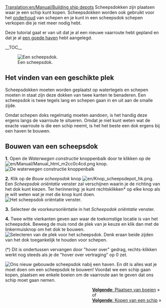 [[Translation:en/Manual/Building ship depots]]
{{nl/Manual/Tutorial/Tutorial}}
Scheepsdokken zijn plaatsen waar je een schip kunt kopen. Scheepsdokken worden ook gebruikt voor het [[en/Manual/Servicing|onderhoud]] van schepen en je kunt in een scheepsdok schepen verkopen die je niet meer nodig hebt.

Deze tutorial gaat er van uit dat je al een nieuwe vaarroute hebt gepland en dat je al [[nl/Bouwen haven|een goede haven]] hebt aangelegd.

__TOC__

[[File:en/Manual/Shipdepot-construction-1.png|frame|left|Een scheepsdok.]]
==Het vinden van een geschikte plek==
Scheepsdokken moeten worden geplaatst op watertegels en schepen moeten in staat zijn deze dokken van twee kanten te benaderen. Een scheepsdok is twee tegels lang en schepen gaan in en uit aan de smalle zijde.

Omdat schepen doks regelmatig moeten aandoen, is het handig deze ergens langs de vaarroute te situeren. Omdat je niet kunt weten wat de exacte vaarroute is die een schip neemt, is het het beste een dok ergens bij een haven te bouwen.

==Bouwen van een scheepsdok==

'''1.''' Open de ''Waterwegen constructie'' knoppenbalk door te klikken op de [[File:en/Manual/Manual html m2cc0c4cd.png]] knop.
[[File:nl/Manual/Bouw van waterwegen toolbar hk.png|frame|none|De waterwegen constructie knoppenbalk]]

'''2.''' Klik op de ''Bouw scheepsdok'' knop [[File:en/Knop scheepsdepot hk.png]]. Een ''Scheepsdok oriëntatie'' venster zal verschijnen waarin je de richting van het dok kunt kiezen. Ter herinnering: je kunt rechtsklikken* op elke knop als je wilt weten wat je met die knop kunt doen.
[[File:nl/Manual/Richting scheepsdepot hk.png|frame|none|Het scheepsdok oriëntatie venster.]]

'''3.''' Selecteer de voorkeursoriëntatie in het ''Scheepsdok oriëntatie'' venster.

'''4.''' Twee witte vierkanten geven aan waar de toekomstige locatie is van het scheepsdok. Beweeg de muis rond de plek van je keuze en klik dan met de linkermuisknop om het dok te bouwen.
[[File:en/Kies plaats depot hk.png|frame|none|Selecteren van de plek voor het scheepsdok. Denk eraan beide zijden van het dok toegankelijk te houden voor schepen.]]


(*) Dit is ondertussen vervangen door "hover over" gedrag, rechts-klikken werkt nog steeds als je de "hover over vertraging" op 0 zet.


[[File:en/Nieuw scheepsdepot hk.png|frame|right|Ons nieuw gebouwde scheepsdok nabij een haven.]]
En dit is alles wat je moet doen om een scheepsdok te bouwen! Voordat we een schip gaan kopen, plaatsen we enkele boeien om de vaarroute aan te geven dat ons schip moet gaan nemen.

<span style="float: right">[[nl/Manual/Plaats boeien|'''Volgende''': Plaatsen van boeien]] &raquo;
<br />
of
<br />
[[en/Manual/Buying ships|'''Volgende''': Kopen van een schip]] &raquo;</span>